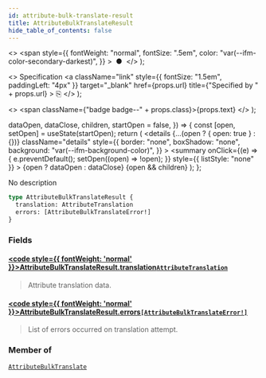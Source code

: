 ```yaml
---
id: attribute-bulk-translate-result
title: AttributeBulkTranslateResult
hide_table_of_contents: false
---
```


  <>
    <span
      style={{
        fontWeight: "normal",
        fontSize: ".5em",
        color: "var(--ifm-color-secondary-darkest)",
      }}
    >
      &nbsp;●&nbsp;
    </span>
  </>
);

  <>
    Specification
    <a
      className="link"
      style={{ fontSize: "1.5em", paddingLeft: "4px" }}
      target="\_blank"
      href={props.url}
      title={"Specified by " + props.url}
    >
      ⎘
    </a>
  </>
);

  <>
    <span className={"badge badge--" + props.class}>{props.text}</span>
  </>
);


  dataOpen,
  dataClose,
  children,
  startOpen = false,
}) => {
  const [open, setOpen] = useState(startOpen);
  return (
    <details
      {...(open ? { open: true } : {})}
      className="details"
      style={{
        border: "none",
        boxShadow: "none",
        background: "var(--ifm-background-color)",
      }}
    >
      <summary
        onClick={(e) => {
          e.preventDefault();
          setOpen((open) => !open);
        }}
        style={{ listStyle: "none" }}
      >
        {open ? dataOpen : dataClose}
      </summary>
      {open && children}
    </details>
  );
};

No description

```graphql
type AttributeBulkTranslateResult {
  translation: AttributeTranslation
  errors: [AttributeBulkTranslateError!]
}
```

### Fields

#### [<code style={{ fontWeight: 'normal' }}>AttributeBulkTranslateResult.<b>translation</b></code>](#)<Bullet />[`AttributeTranslation`](../../../api-reference/attributes/objects/attribute-translation) <Badge class="secondary" text="object"/>

> Attribute translation data.

#### [<code style={{ fontWeight: 'normal' }}>AttributeBulkTranslateResult.<b>errors</b></code>](#)<Bullet />[`[AttributeBulkTranslateError!]`](../../../api-reference/miscellaneous/objects/attribute-bulk-translate-error) <Badge class="secondary" text="list"/> <Badge class="secondary" text="object"/>

> List of errors occurred on translation attempt.

### Member of

[`AttributeBulkTranslate`](../../../api-reference/attributes/objects/attribute-bulk-translate) <Badge class="secondary" text="object"/>
